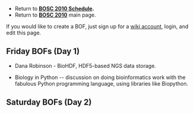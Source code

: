 * Return to '''[[BOSC_2010_Schedule | BOSC 2010 Schedule]].'''
* Return to '''[[BOSC_2010 | BOSC 2010]]''' main page.

If you would like to create a BOF, just sign up for a [[Special:Userlogin| wiki account]], login, and edit this page. 

== Friday BOFs (Day 1) ==

* Dana Robinson - BioHDF, HDF5-based NGS data storage.

* Biology in Python -- discussion on doing bioinformatics work with the fabulous Python programming language, using libraries like Biopython.

== Saturday BOFs (Day 2) ==